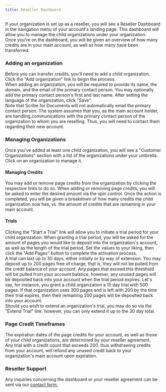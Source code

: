 ```yaml
---
title: Reseller Dashboard
---
```



If your organization is set up as a reseller, you will see a Reseller Dashboard in the navigation menu of your account's landing page. This dashboard will allow you to manage the child organizations under your organization.  
Once you're on the dashboard, you will be given an overview of how many credits are in your main account, as well as how many have been transferred.

### Adding an organization

Before you can transfer credits, you'll need to add a child organization. Click the "Add organization" link to begin the process.  
When adding an organization, you will be required to provide its name, the domain, and the email of the primary contact person. You may optionally add the primary contact person's first and last name. After setting the language of the organization, click "Save".  
Note that Scribe for Documents will not automatically email the primary contact person. The system assumes that you, as the main account holder, are handling communications with the primary contact person of the organization to whom you are reselling. Thus, you will need to contact them regarding their new account.

### Managing Organizations

Once you've added at least one child organization, you will see a "Customer Organizations" section with a list of the organizations under your umbrella. Click on an organization to manage it.   

#### Managing Credits

You may add or remove page credits from the organization by clicking the respective links to do so. When adding or removing page credits, you will be asked to enter the desired amount via the spin control. Once the action is completed, you will be given a breakdown of how many credits the child organization now has, vs. the amount of credits that are remaining in your main account.  

#### Trials

Clicking the "Start a Trial" link will allow you to initiate a trial period for your child organization. When granting a trial period, you will be asked for the amount of pages you would like to deposit into the organization's account, as well as the length of the trial period. Set the values to your liking, then click the "Add Pages" button to complete the activation process.  
A trial can last up to 30 days, either initially or by way of extension. You may deposit up to 200 pages free of charge, that is, they will not be pulled from the credit balance of your account. Any pages that exceed this threshold will be pulled from your account balance, however, any unused pages will be deposited back into your account when the trial period expires. Let's say, for instance, you grant a child organization a 15 day trial with 500 pages. If that organization uses 300 pages and is left with 200 by the time their trial expires, then their remaining 200 pages will be deposited back into your account.  
Should you wish to extend an organization's trial, you may do so via the "Extend Trial" link. however, you can only extend it up to the 30 day total.

### Page Credit Timeframes

The expiration dates of the page credits for your account, as well as those of your child organizations, are determined by your reseller agreement.  
Any trial with a credit count that exceeds 200, thus withdrawing credits from your account, will refund any unused credit back to your organization's main account upon expiration.

### Reseller Support

Any inquiries concerning the dashboard or your reseller agreement can be sent via our [contact form.](https://pneumasolutions.com/contact/)